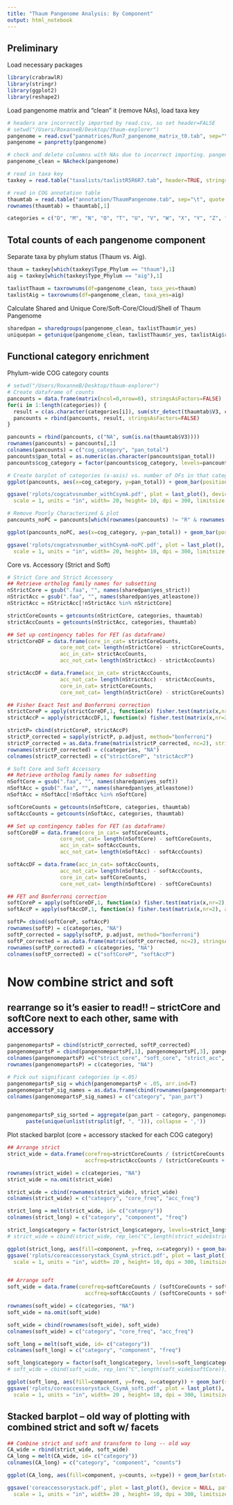 ```yaml
---
title: "Thaum Pangenome Analysis: By Component"
output: html_notebook
---
```

## Preliminary
Load necessary packages
```r
library(crabrawlR)
library(stringr)
library(ggplot2)
library(reshape2)


```


Load pangenome matrix and "clean" it (remove NAs), load taxa key
```r
# headers are incorrectly imported by read.csv, so set header=FALSE
# setwd("/Users/RoxanneB/Desktop/thaum-explorer")
pangenome = read.csv("panmatrices/Run7_pangenome_matrix_t0.tab", sep="\t", header=FALSE, stringsAsFactors=FALSE) 
pangenome = panpretty(pangenome)

# check and delete colummns with NAs due to incorrect importing. pangenome_clean has NA cols removed.
pangenome_clean = NAcheck(pangenome)

# read in taxa key
taxkey = read.table("taxalists/taxlistR5R6R7.tab", header=TRUE, stringsAsFactors=FALSE)

# read in COG annotation table
thaumtab = read.table("annotation/ThaumPangenome.tab", sep="\t", quote = "", stringsAsFactors=FALSE)
rownames(thaumtab) = thaumtab[,1]

categories = c("D", "M", "N", "O", "T", "U", "V", "W", "X", "Y", "Z", "A", "B", "J", "K", "L", "C", "E", "F", "G", "H", "I", "P", "Q", "R", "S")

```

## Total counts of each pangenome component
Separate taxa by phylum status (Thaum vs. Aig).
```r
thaum = taxkey[which(taxkey$Type_Phylum == "thaum"),1]
aig = taxkey[which(taxkey$Type_Phylum == "aig"),1]

taxlistThaum = taxrownums(df=pangenome_clean, taxa_yes=thaum)
taxlistAig = taxrownums(df=pangenome_clean, taxa_yes=aig)

```

Calculate Shared and Unique Core/Soft-Core/Cloud/Shell of Thaum Pangenome
```r
sharedpan = sharedgroups(pangenome_clean, taxlistThaum$r_yes)
uniquepan = getunique(pangenome_clean, taxlistThaum$r_yes, taxlistAig$r_yes)
```

## Functional category enrichment

Phylum-wide COG category counts
```r
# setwd("/Users/RoxanneB/Desktop/thaum-explorer")
# Create dataframe of counts
pancounts = data.frame(matrix(ncol=0,nrow=0), stringsAsFactors=FALSE)
for(i in 1:length(categories)) {
  result = c(as.character(categories[i]), sum(str_detect(thaumtab$V3, categories[i]), na.rm=TRUE))
  pancounts = rbind(pancounts, result, stringsAsFactors=FALSE)
}

pancounts = rbind(pancounts, c("NA", sum(is.na(thaumtab$V3))))
rownames(pancounts) = pancounts[,1]
colnames(pancounts) = c("cog_category", "pan_total")
pancounts$pan_total = as.numeric(as.character(pancounts$pan_total))
pancounts$cog_category = factor(pancounts$cog_category, levels=pancounts$cog_category)

# Create barplot of categories (x-axis) vs. number of OFs in that category (y-axis)
ggplot(pancounts, aes(x=cog_category, y=pan_total)) + geom_bar(position="dodge", stat="identity", fill="turquoise3") + labs(y="# of ortholog families", x="COG category") + geom_text(aes(label=pan_total), size=3, vjust=-1)

ggsave('rplots/cogcatvsnumber_withCsymA.pdf', plot = last_plot(), device = NULL, path = NULL,
  scale = 1, units = "in", width= 20, height= 10, dpi = 300, limitsize = TRUE)

# Remove Poorly Characterized & plot
pancounts_noPC = pancounts[which(rownames(pancounts) != "R" & rownames(pancounts) != "S" & rownames(pancounts) != "NA"),]

ggplot(pancounts_noPC, aes(x=cog_category, y=pan_total)) + geom_bar(position="dodge", stat="identity", fill="turquoise3") + labs(y="# of ortholog families", x="COG category") + geom_text(aes(label=pan_total), size=3, vjust=-1)

ggsave('rplots/cogcatvsnumber_withCsymA-noPC.pdf', plot = last_plot(), device = NULL, path = NULL,
  scale = 1, units = "in", width= 20, height= 10, dpi = 300, limitsize = TRUE)


```

Core vs. Accessory (Strict and Soft)
```r
# Strict Core and Strict Accessory
## Retrieve ortholog family names for subsetting
nStrictCore = gsub(".faa", "", names(sharedpan$yes_strict))
nStrictAcc = gsub(".faa", "", names(sharedpan$yes_atleastone))
nStrictAcc = nStrictAcc[!nStrictAcc %in% nStrictCore]

strictCoreCounts = getcounts(nStrictCore, categories, thaumtab)
strictAccCounts = getcounts(nStrictAcc, categories, thaumtab)

## Set up contingency tables for FET (as dataframe)
strictCoreDF = data.frame(core_in_cat= strictCoreCounts,
                 core_not_cat= length(nStrictCore) - strictCoreCounts,
                 acc_in_cat= strictAccCounts,
                 acc_not_cat= length(nStrictAcc) - strictAccCounts)

strictAccDF = data.frame(acc_in_cat= strictAccCounts,
                 acc_not_cat= length(nStrictAcc) - strictAccCounts,
                 core_in_cat= strictCoreCounts,
                 core_not_cat= length(nStrictCore) - strictCoreCounts)

## Fisher Exact Test and Bonferroni correction
strictCoreP = apply(strictCoreDF,1, function(x) fisher.test(matrix(x,nr=2), alternative="greater")$p.value)
strictAccP = apply(strictAccDF,1, function(x) fisher.test(matrix(x,nr=2), alternative="greater")$p.value)

strictP= cbind(strictCoreP, strictAccP)
strictP_corrected = sapply(strictP, p.adjust, method="bonferroni")
strictP_corrected = as.data.frame(matrix(strictP_corrected, nc=2), stringsAsFactors=FALSE) 
rownames(strictP_corrected) = c(categories, "NA")
colnames(strictP_corrected) = c("strictCoreP", "strictAccP")

# Soft Core and Soft Accessory
## Retrieve ortholog family names for subsetting
nSoftCore = gsub(".faa", "", names(sharedpan$yes_soft))
nSoftAcc = gsub(".faa", "", names(sharedpan$yes_atleastone))
nSoftAcc = nSoftAcc[!nSoftAcc %in% nSoftCore]

softCoreCounts = getcounts(nSoftCore, categories, thaumtab)
softAccCounts = getcounts(nSoftAcc, categories, thaumtab)

## Set up contingency tables for FET (as dataframe)
softCoreDF = data.frame(core_in_cat= softCoreCounts,
                 core_not_cat= length(nSoftCore) - softCoreCounts,
                 acc_in_cat= softAccCounts,
                 acc_not_cat= length(nSoftAcc) - softAccCounts)

softAccDF = data.frame(acc_in_cat= softAccCounts,
                 acc_not_cat= length(nSoftAcc) - softAccCounts,
                 core_in_cat= softCoreCounts,
                 core_not_cat= length(nSoftCore) - softCoreCounts)

## FET and Bonferroni correction
softCoreP = apply(softCoreDF,1, function(x) fisher.test(matrix(x,nr=2), alternative="greater")$p.value)
softAccP = apply(softAccDF,1, function(x) fisher.test(matrix(x,nr=2), alternative="greater")$p.value)

softP= cbind(softCoreP, softAccP)
rownames(softP) = c(categories, "NA")
softP_corrected = sapply(softP, p.adjust, method="bonferroni")
softP_corrected = as.data.frame(matrix(softP_corrected, nc=2), stringsAsFactors = FALSE)
rownames(softP_corrected) = c(categories, "NA")
colnames(softP_corrected) = c("softCoreP", "softAccP")
```


# Now combine strict and soft
## rearrange so it's easier to read!! -- strictCore and softCore next to each other, same with accessory
```r
pangenomepartsP = cbind(strictP_corrected, softP_corrected)
pangenomepartsP = cbind(pangenomepartsP[,1], pangenomepartsP[,3], pangenomepartsP[,2], pangenomepartsP[,4]) 
colnames(pangenomepartsP) =c("strict_core", "soft_core", "strict_acc", "soft_acc")
rownames(pangenomepartsP) = c(categories, "NA")

# Pick out significant categories (p <.05)
pangenomepartsP_sig = which(pangenomepartsP < .05, arr.ind=T)
pangenomepartsP_sig_names = as.data.frame(cbind(rownames(pangenomepartsP_sig), colnames(pangenomepartsP[,pangenomepartsP_sig[,2]])), stringsAsFactors = FALSE)
colnames(pangenomepartsP_sig_names) = c("category", "pan_part")


pangenomepartsP_sig_sorted = aggregate(pan_part ~ category, pangenomepartsP_sig_names, function(gf) 
      paste(unique(unlist(strsplit(gf, ", "))), collapse = ',')) 


```

Plot stacked barplot (core + accessory stacked for each COG category)
```r
## Arrange strict
strict_wide = data.frame(corefreq=strictCoreCounts / (strictCoreCounts + strictAccCounts),
                         accfreq=strictAccCounts / (strictCoreCounts + strictAccCounts))

rownames(strict_wide) = c(categories, "NA")
strict_wide = na.omit(strict_wide)

strict_wide = cbind(rownames(strict_wide), strict_wide)
colnames(strict_wide) = c("category", "core_freq", "acc_freq")

strict_long = melt(strict_wide, id= c("category"))
colnames(strict_long) = c("category", "component", "freq")

strict_long$category = factor(strict_long$category, levels=strict_long$category)
# strict_wide = cbind(strict_wide, rep_len("C",length(strict_wide$strictCore))) -- only in oldstyle plotting

ggplot(strict_long, aes(fill=component, y=freq, x=category)) + geom_bar(stat= "identity") + labs(y="% in category", x="category")
ggsave('rplots/coreaccessorystack_CsymA_strict.pdf', plot = last_plot(), device = NULL, path = NULL,
  scale = 1, units = "in", width= 20 , height= 10, dpi = 300, limitsize = TRUE)


## Arrange soft
soft_wide = data.frame(corefreq=softCoreCounts / (softCoreCounts + softAccCounts),
                         accfreq=softAccCounts / (softCoreCounts + softAccCounts))

rownames(soft_wide) = c(categories, "NA")
soft_wide = na.omit(soft_wide)

soft_wide = cbind(rownames(soft_wide), soft_wide)
colnames(soft_wide) = c("category", "core_freq", "acc_freq")

soft_long = melt(soft_wide, id= c("category"))
colnames(soft_long) = c("category", "component", "freq")

soft_long$category = factor(soft_long$category, levels=soft_long$category)
# soft_wide = cbind(soft_wide, rep_len("C",length(soft_wide$softCore))) -- only in oldstyle plotting

ggplot(soft_long, aes(fill=component, y=freq, x=category)) + geom_bar(stat= "identity") + labs(y="% in category", x="category")
ggsave('rplots/coreaccessorystack_CsymA_soft.pdf', plot = last_plot(), device = NULL, path = NULL,
  scale = 1, units = "in", width= 20 , height= 10, dpi = 300, limitsize = TRUE)

```




## Stacked barplot -- old way of plotting with combined strict and soft w/ facets
```r


## Combine strict and soft and transform to long -- old way
CA_wide = rbind(strict_wide, soft_wide)
CA_long = melt(CA_wide, id= c("category"))
colnames(CA_long) = c("category", "component", "counts")

ggplot(CA_long, aes(fill=component, y=counts, x=type)) + geom_bar(stat="identity", position="fill", width=0.9) + facet_grid( ~ category) + theme(panel.spacing = unit(0, "lines")) + labs(y="% in category", x="core definition type")

ggsave('coreaccessorystack.pdf', plot = last_plot(), device = NULL, path = NULL,
  scale = 1, units = "in", width= 20 , height= 10, dpi = 300, limitsize = TRUE)


```


